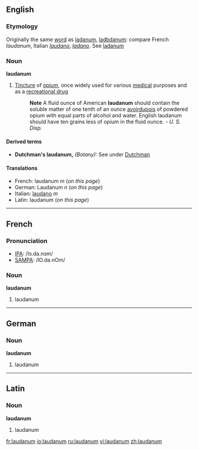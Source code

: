 ==English==
===Etymology===
Originally the same [[word]] as [[ladanum]], [[ladbdanum]]: compare French ''laudanum'', Italian ''[[laudano]]'', ''[[ladano]]''. See [[ladanum]]

===Noun===
'''laudanum'''

#[[Tincture]] of [[opium]], once widely used for various [[medical]] purposes and as a [[recreational drug]] 
#:'''Note''' A fluid ounce of American '''laudanum''' should contain the soluble matter of one tenth of an ounce [[avoirdupois]] of powdered opium with equal parts of alcohol and water. English laudanum should have ten grains less of opium in the fluid ounce. - ''U. S. Disp.''

====Derived terms====
*'''Dutchman's laudanum,''' ''(Botany):'' See under [[Dutchman]]

====Translations====
*French: laudanum ''m'' (''on this page'')
*German: Laudanum ''n'' (''on this page'')
*Italian: [[laudano]] ''m''
*Latin: laudanum (''on this page'')

----

==French==

===Pronunciation===
*[[w:IPA|IPA]]: /lɔ.da.nɔm/
*[[w:SAMPA|SAMPA]]: /lO.da.nOm/

===Noun===
'''laudanum'''

# laudanum

----

==German==
===Noun===
'''laudanum'''

# laudanum

----

==Latin==
===Noun===
'''laudanum'''

# laudanum

[[fr:laudanum]]
[[io:laudanum]]
[[ru:laudanum]]
[[vi:laudanum]]
[[zh:laudanum]]